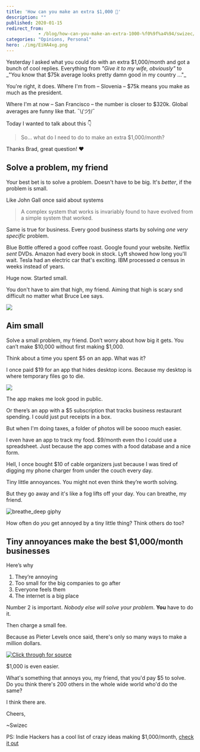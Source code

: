 ```yaml
---
title: 'How can you make an extra $1,000 🤔'
description: ""
published: 2020-01-15
redirect_from: 
            - /blog/how-can-you-make-an-extra-1000-%f0%9f%a4%94/swizec/9285
categories: "Opinions, Personal"
hero: ./img/EiHA4xg.png
---
```

Yesterday I asked what you could do with an extra $1,000/month and got a bunch of cool replies. Everything from _&quot;Give it to my wife, obviously&quot;_ to _&quot;You know that $75k average looks pretty damn good in my country ...&quot;\_

You&#x27;re right, it does. Where I&#x27;m from – Slovenia – \$75k means you make as much as the president.

Where I&#x27;m at now – San Francisco – the number is closer to \$320k. Global averages are funny like that. ¯\\_(ツ)_/¯

Today I wanted to talk about this 👇

> So... what do I need to do to make an extra \$1,000/month?

Thanks Brad, great question! ❤️

## Solve a problem, my friend

Your best bet is to solve a problem. Doesn&#x27;t have to be big. It&#x27;s _better_, if the problem is small.

Like John Gall once said about systems

> A complex system that works is invariably found to have evolved from a simple system that worked.

Same is true for business. Every good business starts by solving _one very specific_ problem.

Blue Bottle offered a good coffee roast. Google found your website. Netflix _sent_ DVDs. Amazon had every book in stock. Lyft showed how long you&#x27;ll wait. Tesla had an electric car that&#x27;s exciting. IBM processed _a_ census in weeks instead of years.

Huge now. Started small.

You don&#x27;t have to aim that high, my friend. Aiming that high is scary snd difficult no matter what Bruce Lee says.

![](./img/EiHA4xg.png)

## Aim small

Solve a small problem, my friend. Don’t worry about how big it gets. You can’t make $10,000 without first making $1,000.

Think about a time you spent \$5 on an app. What was it?

I once paid \$19 for an app that hides desktop icons. Because my desktop is where temporary files go to die.

![](./img/zaYUNtQ.png)

The app makes me look good in public.

Or there’s an app with a \$5 subscription that tracks business restaurant spending. I could just put receipts in a box.

But when I&#x27;m doing taxes, a folder of photos will be soooo much easier.

I even have an app to track my food. \$9/month even tho I could use a spreadsheet. Just because the app comes with a food database and a nice form.

Hell, I once bought \$10 of cable organizers just because I was tired of digging my phone charger from under the couch every day.

Tiny little annoyances. You might not even think they’re worth solving.

But they go away and it&#x27;s like a fog lifts off your day. You can breathe, my friend.

![breathe_deep giphy](./img/media-3iDvcw853wUbAeD6tQ-giphy.gif)

How often do _you_ get annoyed by a tiny little thing? Think others do too?

## Tiny annoyances make the best \$1,000/month businesses

Here’s why

1. They’re annoying
2. Too small for the big companies to go after
3. Everyone feels them
4. The internet is a big place

Number 2 is important. _Nobody else will solve your problem_. **You** have to do it.

Then charge a small fee.

Because as Pieter Levels once said, there&#x27;s only so many ways to make a million dollars.

[![Click through for source](./img/techletter.app-screenshot-1579108668109.png)](https://twitter.com/levelsio/status/850666099817328640)

\$1,000 is even easier.

What&#x27;s something that annoys you, my friend, that you&#x27;d pay \$5 to solve. Do you think there&#x27;s 200 others in the whole wide world who&#x27;d do the same?

I think there are.

Cheers,

~Swizec

PS: Indie Hackers has a cool list of crazy ideas making \$1,000/month, [check it out](https://www.indiehackers.com/products?maxRevenue=1000&minRevenue=1000)
